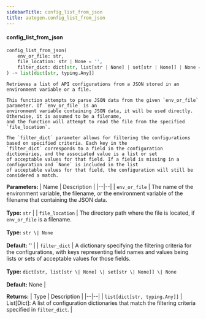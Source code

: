 ```yaml
---
sidebarTitle: config_list_from_json
title: autogen.config_list_from_json
---
```


<code class="doc-symbol doc-symbol-heading doc-symbol-function"></code>
#### config_list_from_json
<a href="#autogen..config_list_from_json" class="headerlink" title="Permanent link"></a>

```python
config_list_from_json(
    env_or_file: str,
    file_location: str | None = '',
    filter_dict: dict[str, list[str | None] | set[str | None]] | None = None
) -> list[dict[str, typing.Any]]
```

    Retrieves a list of API configurations from a JSON stored in an environment variable or a file.
    
    This function attempts to parse JSON data from the given `env_or_file` parameter. If `env_or_file` is an
    environment variable containing JSON data, it will be used directly. Otherwise, it is assumed to be a filename,
    and the function will attempt to read the file from the specified `file_location`.
    
    The `filter_dict` parameter allows for filtering the configurations based on specified criteria. Each key in the
    `filter_dict` corresponds to a field in the configuration dictionaries, and the associated value is a list or set
    of acceptable values for that field. If a field is missing in a configuration and `None` is included in the list
    of acceptable values for that field, the configuration will still be considered a match.

<b>Parameters:</b>
| Name | Description |
|--|--|
| `env_or_file` | The name of the environment variable, the filename, or the environment variable of the filename that containing the JSON data.<br/><br/>**Type:** `str` |
| `file_location` | The directory path where the file is located, if `env_or_file` is a filename.<br/><br/>**Type:** `str \| None`<br/><br/>**Default:** '' |
| `filter_dict` | A dictionary specifying the filtering criteria for the configurations, with keys representing field names and values being lists or sets of acceptable values for those fields.<br/><br/>**Type:** `dict[str, list[str \| None] \| set[str \| None]] \| None`<br/><br/>**Default:** None |

<b>Returns:</b>
| Type | Description |
|--|--|
| `list[dict[str, typing.Any]]` | List[Dict]: A list of configuration dictionaries that match the filtering criteria specified in `filter_dict`. |

<br />